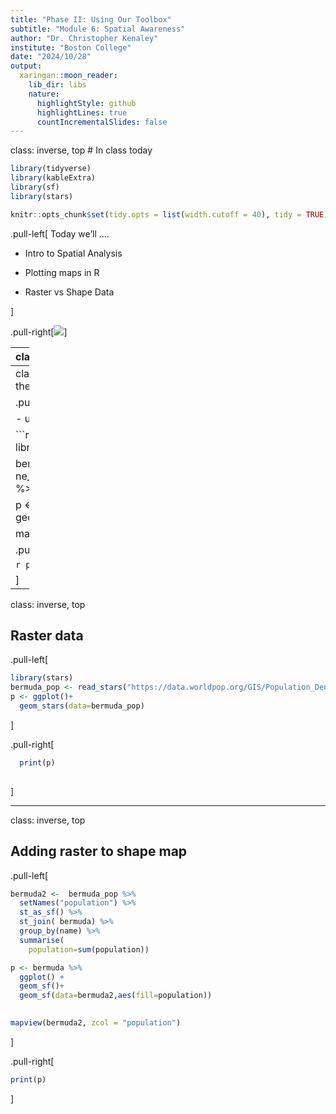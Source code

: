 ```yaml
---
title: "Phase II: Using Our Toolbox"
subtitle: "Module 6: Spatial Awareness"
author: "Dr. Christopher Kenaley"
institute: "Boston College"
date: "2024/10/28"
output:
  xaringan::moon_reader:
    lib_dir: libs
    nature:
      highlightStyle: github
      highlightLines: true
      countIncrementalSlides: false
---
```

class: inverse, top
# In class today 

```r
library(tidyverse)
library(kableExtra)
library(sf)
library(stars)

knitr::opts_chunk$set(tidy.opts = list(width.cutoff = 40), tidy = TRUE)


```

<!-- Add icon library -->
<link rel="stylesheet" href="https://cdnjs.cloudflare.com/ajax/libs/font-awesome/5.14.0/css/all.min.css">


.pull-left[
Today we'll ....

- Intro to Spatial Analysis

- Plotting maps in R

- Raster vs Shape Data

]

.pull-right[![](https://dfzljdn9uc3pi.cloudfront.net/2020/8262/1/fig-1-2x.jpg)
]

---
class: inverse, top
<!-- slide 1 -->

## Spatial analysis

.pull-left[

- sprawling field in data science.
  * Ecology, Natural resources, Economics, even Cell biology
- more than longitude and latitude (X,Y coords)
  * generally concerned with  patterns that vary with lat/long 
- Data comes in 2 forms
  * Raster (pixels)
  * Shape/vector (lines, polygons, etc.)
]


.pull-right[
![](https://gisinfo.hertfordshire.gov.uk/gisdata/images/VetorVSRasterFeatures_550_550.gif)
]

---
class: inverse, top
## Mapping: the first step

.pull-left[

- usually done with shape data


```r
library(rnaturalearth)
library(sf)
library(tidyverse)

bermuda <- ne_states(country="Bermuda") %>% 
   st_as_sf

p <- bermuda %>% 
  ggplot()+
  geom_sf()
 
mapview(p)
```
]

.pull-right[
  
```r
print(p)
```

  
]


---
class: inverse, top

## Raster data

.pull-left[

```r
library(stars)
bermuda_pop <- read_stars("https://data.worldpop.org/GIS/Population_Density/Global_2000_2020_1km/2020/BMU/bmu_pd_2020_1km.tif") %>% st_crop(bermuda)
p <- ggplot()+
  geom_stars(data=bermuda_pop)
```
]

.pull-right[
```r
  print(p)
  
```
]


---
class: inverse, top

## Adding raster to shape map


.pull-left[
```r
bermuda2 <-  bermuda_pop %>% 
  setNames("population") %>% 
  st_as_sf() %>% 
  st_join( bermuda) %>% 
  group_by(name) %>% 
  summarise(
    population=sum(population))

p <- bermuda %>% 
  ggplot() +
  geom_sf()+
  geom_sf(data=bermuda2,aes(fill=population))

  
mapview(bermuda2, zcol = "population")
```
]

.pull-right[

```r
print(p)
```
]


